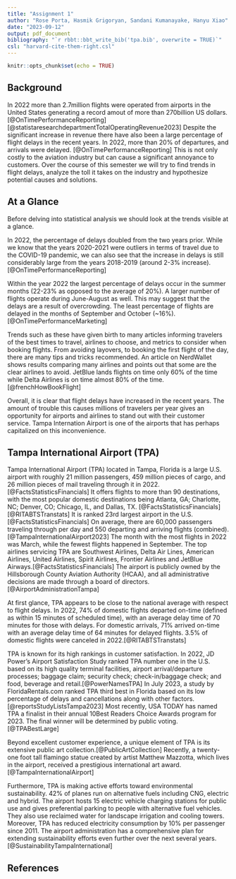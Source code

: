 ```yaml
---
title: "Assignment 1"
author: "Rose Porta, Hasmik Grigoryan, Sandani Kumanayake, Hanyu Xiao"
date: "2023-09-12"
output: pdf_document
bibliography: "`r rbbt::bbt_write_bib('tpa.bib', overwrite = TRUE)`"
csl: "harvard-cite-them-right.csl"
---
```


```r
knitr::opts_chunk$set(echo = TRUE)
```

## Background

In 2022 more than 2.7million flights were operated from airports in the United States generating a record amout of more than 270billion US dollars. [@OnTimePerformanceReporting] [@statistaresearchdepartmentTotalOperatingRevenue2023] Despite the significant increase in revenue there have also been a large percentage of flight delays in the recent years. In 2022, more than 20% of departures, and arrivals were delayed. [@OnTimePerformanceReporting] This is not only costly to the aviation industry but can cause a significant annoyance to customers. Over the course of this semester we will try to find trends in flight delays, analyze the toll it takes on the industry and hypothesize potential causes and solutions. 

## At a Glance

Before delving into statistical analysis we should look at the trends visible at a glance.

In 2022, the percentage of delays doubled from the two years prior. While we know that the years 2020-2021 were outliers in terms of travel due to the COVID-19 pandemic, we can also see that the increase in delays is still considerably large from the years 2018-2019 (around 2-3% increase). [@OnTimePerformanceReporting]

Within the year 2022 the largest percentage of delays occur in the summer months (22-23% as opposed to the average of 20%). A larger number of flights operate during June-August as well. This may suggest that the delays are a result of overcrowding. The least percentage of flights are delayed in the months of September and October (~16%). [@OnTimePerformanceMarketing]

Trends such as these have given birth to many articles informing travelers of the best times to travel, airlines to choose, and metrics to consider when booking flights. From avoiding layovers, to booking the first flight of the day, there are many tips and tricks recommended. An article on NerdWallet shows results comparing many airlines and points out that some are the clear airlines to avoid. JetBlue lands flights on time only 60% of the time while Delta Airlines is on time almost 80% of the time. [@frenchHowBookFlight]

Overall, it is clear that flight delays have increased in the recent years. The amount of trouble this causes millions of travelers per year gives an opportunity for airports and airlines to stand out with their customer service. Tampa Internation Airport is one of the airports that has perhaps capitalized on this inconvenience.

## Tampa International Airport (TPA)

Tampa International Airport (TPA) located in Tampa, Florida is a large U.S. airport with roughly 21 million passengers, 459 million pieces of cargo, and 26 million pieces of mail traveling through it in 2022.[@FactsStatisticsFinancials] It offers flights to more than 90 destinations, with the most popular domestic destinations being Atlanta, GA; Charlotte, NC; Denver, CO; Chicago, IL, and Dallas, TX. [@FactsStatisticsFinancials] [@RITABTSTranstats] It is ranked 23rd largest airport in the U.S. [@FactsStatisticsFinancials] On average, there are 60,000 passengers traveling through per day and 550 departing and arriving flights (combined). [@TampaInternationalAirport2023] The month with the most flights in 2022 was March, while the fewest flights happened in September. The top airlines servicing TPA are Southwest Airlines, Delta Air Lines, American Airlines, United Airlines, Spirit Airlines, Frontier Airlines and JetBlue Airways.[@FactsStatisticsFinancials] The airport is publicly owned by the Hillsborough County Aviation Authority (HCAA), and all administrative decisions are made through a board of directors. [@AirportAdministrationTampa]

At first glance, TPA appears to be close to the national average with respect to flight delays. In 2022, 74% of domestic flights departed on-time (defined as within 15 minutes of scheduled time), with an average delay time of 70 minutes for those with delays. For domestic arrivals, 71% arrived on-time with an average delay time of 64 minutes for delayed flights. 3.5% of domestic flights were canceled in 2022.[@RITABTSTranstats]

TPA is known for its high rankings in customer satisfaction. In 2022, JD Power’s Airport Satisfaction Study ranked TPA number one in the U.S. based on its high quality terminal facilities, airport arrival/departure processes; baggage claim; security check; check-in/baggage check; and food, beverage and retail.[@PowerNamesTPA] In July 2023, a study by FloridaRentals.com ranked TPA third best in Florida based on its low percentage of delays and cancellations along with other factors.[@reportsStudyListsTampa2023] Most recently, USA TODAY has named TPA a finalist in their annual 10Best Readers Choice Awards program for 2023. The final winner will be determined by public voting.[@TPABestLarge]

Beyond excellent customer experience, a unique element of TPA is its extensive public art collection.[@PublicArtCollection] Recently, a twenty-one foot tall flamingo statue created by artist Matthew Mazzotta, which lives in the airport, received a prestigious international art award.[@TampaInternationalAirport]

Furthermore, TPA is making active efforts toward environmental sustainability. 42% of planes run on alternative fuels including CNG, electric and hybrid. The airport hosts 15 electric vehicle charging stations for public use and gives preferential parking to people with alternative fuel vehicles. They also use reclaimed water for landscape irrigation and cooling towers. Moreover, TPA has reduced electricity consumption by 10% per passenger since 2011. The airport administration has a comprehensive plan for extending sustainability efforts even further over the next several years.[@SustainabilityTampaInternational]

## References

